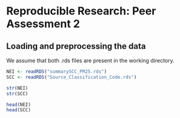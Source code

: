 # Reproducible Research: Peer Assessment 2


## Loading and preprocessing the data

We assume that both .rds files are present in the working directory.

```r
NEI <- readRDS("summarySCC_PM25.rds")
SCC <- readRDS("Source_Classification_Code.rds")
```

```r
str(NEI)
str(SCC)
```

```r
head(NEI)
head(SCC)
```
